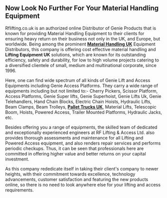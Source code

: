 == '''Now Look No Further For Your Material Handling Equipment''' ==

Rflifting.co.uk is an authorized online Distributor of Genie Products that is known for providing Material Handling Equipment to their clients for ensuring heavy return on their business not only in the UK, and Europe, but worldwide. Being among the prominent '''[http://www.rflifting.co.uk/ Material Handling UK]''' Equipment Distributors, this company is offering cost effective material handling and '''Lifting Equipment UK''' solutions, which are known for its outstanding efficiency, safety and durability, for low to high volume projects catering to a diversified clientele of small, medium and multinational corporate, since 1996.

Here, one can find wide spectrum of all kinds of Genie Lift and Access Equipments including Genie Access Platforms. They carry a wide range of equipments including but not limited to:- Cherry Pickers, Scissor Platform, Access Platforms, Genie Super lifts, Genie Superhoist, Genie Lifts Uk, Genie Telehandlers, Hand Chain Blocks, Electric Chain Hoists, Hydraulic Lifts, Beam Clamps, Beam Trolleys, '''[http://www.rflifting.co.uk/ Pallet Trucks UK]''', Material Lifts, Telescopic Boom, Hoists, Powered Access, Trailer Mounted Platforms, Hydraulic Jacks, etc. 

Besides offering you a range of equipments, the skilled team of dedicated and exceptionally experienced engineers at RF Lifting &amp; Access Ltd. also provides thorough assessments and maintenance for all Lifting and Powered Access equipment, and also renders repair services and performs periodic checkups. Thus, it can be seen that professionals here are committed in offering higher value and better returns on your capital investment. 

As this company rededicate itself in taking their client's company to newer heights, with their commitment towards excellence, technology advancements, customer satisfaction and featuring the new products online, so there is no need to look anywhere else for your lifting and access requirements.